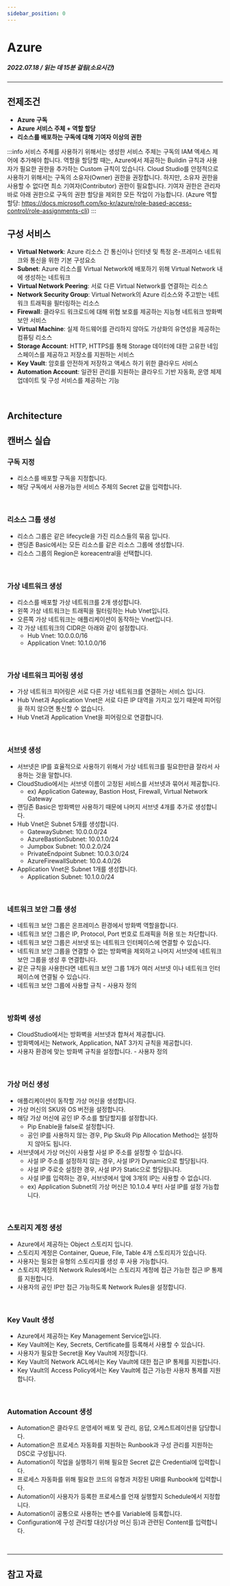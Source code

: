 ```yaml
---
sidebar_position: 0
---
```




# Azure
##### 2022.07.18 / 읽는 데 15분 걸림(소요시간)

*****

## 전제조건
- **Azure 구독**
- **Azure 서비스 주체 + 역할 할당**
- **리소스를 배포하는 구독에 대해 기여자 이상의 권한**

:::info
서비스 주체를 사용하기 위해서는 생성한 서비스 주체는 구독의 IAM 엑세스 제어에 추가해야 합니다. 
역할을 할당할 때는, Azure에서 제공하는 Buildin 규칙과 사용자가 필요한 권한을 추가하는 Custom 규칙이 있습니다.
Cloud Studio를 안정적으로 사용하기 위해서는 구독의 소유자(Owner) 권한을 권장합니다. 하지만, 소유자 권한을 사용할 수 없다면
최소 기여자(Contributor) 권한이 필요합니다. 기여자 권한은 관리자 바로 아래 권한으로 구독의 권한 할당을 제외한 모든 작업이 가능합니다.
(Azure 역할 할당: https://docs.microsoft.com/ko-kr/azure/role-based-access-control/role-assignments-cli)
:::
 
## 구성 서비스
- **Virtual Network**: Azure 리소스 간 통신이나 인터넷 및 특정 온-프레미스 네트워크와 통신을 위한 기본 구성요소
- **Subnet**: Azure 리소스를 Virtual Network에 배포하기 위해 Virtual Network 내에 생성하는 네트워크
- **Virtual Network Peering**: 서로 다른 Virtual Network를 연결하는 리소스
- **Network Security Group**: Virtual Network의 Azure 리소스와 주고받는 네트워크 트래픽을 필터링하는 리소스
- **Firewall**: 클라우드 워크로드에 대해 위협 보호를 제공하는 지능형 네트워크 방화벽 보안 서비스
- **Virtual Machine**: 실제 하드웨어를 관리하지 않아도 가상화의 유연성을 제공하는 컴퓨팅 리소스
- **Storage Account**: HTTP, HTTPS를 통해 Storage 데이터에 대한 고유한 네임스페이스를 제공하고 저장소를 지원하는 서비스
- **Key Vault**: 암호를 안전하게 저장하고 액세스 하기 위한 클라우드 서비스
- **Automation Account**: 일관된 관리를 지원하는 클라우드 기반 자동화, 운영 체제 업데이트 및 구성 서비스를 제공하는 기능
<br/>

## Architecture
<caption caption="[그림.1] Azure Landing Zone Basic" src={azLandingZoneBasic11} />


## 캔버스 실습
### 구독 지정
- 리소스를 배포할 구독을 지정합니다.
- 해당 구독에서 사용가능한 서비스 주체의 Secret 값을 입력합니다.
<caption caption="[그림.2] Azure Landing Zone Basic 1" src={azLandingZoneBasic1} /><br/>

### 리소스 그룹 생성
- 리소스 그룹은 같은 lifecycle을 가진 리소스들의 묶음 입니다.
- 랜딩존 Basic에서는 모든 리소스를 같은 리소스 그룹에 생성합니다.
- 리소스 그룹의 Region은 <highlight color="#D0D0D0">koreacentral</highlight>을 선택합니다.
<caption caption="[그림.3] Azure Landing Zone Basic 2" src={azLandingZoneBasic2} /><br/>

### 가상 네트워크 생성
- 리소스를 배포할 가상 네트워크를 2개 생성합니다.
- 왼쪽 가상 네트워크는 트래픽을 필터링하는 Hub Vnet입니다.
- 오른쪽 가상 네트워크는 애플리케이션이 동작하는 Vnet입니다.
- 각 가상 네트워크의 CIDR은 아래와 같이 설정합니다.
  - Hub Vnet: <highlight color="#D0D0D0">10.0.0.0/16</highlight>
  - Application Vnet: <highlight color="#D0D0D0">10.1.0.0/16</highlight>
<caption caption="[그림.4] Azure Landing Zone Basic 3" src={azLandingZoneBasic3} /><br/>

### 가상 네트워크 피어링 생성
- 가상 네트워크 피어링은 서로 다른 가상 네트워크를 연결하는 서비스 입니다.
- Hub Vnet과 Application Vnet은 서로 다른 IP 대역을 가지고 있기 때문에 피어링을 하지 않으면 통신할 수 없습니다.
- Hub Vnet과 Application Vnet을 피어링으로 연결합니다.
<caption caption="[그림.5] Azure Landing Zone Basic 4" src={azLandingZoneBasic4} /><br/>

### 서브넷 생성
- 서브넷은 IP를 효율적으로 사용하기 위해서 가상 네트워크를 필요한만큼 잘라서 사용하는 것을 말합니다.
- CloudStudio에서는 서브넷 이름이 고정된 서비스를 서브넷과 묶어서 제공합니다. 
  - ex) Application Gateway, Bastion Host, Firewall, Virtual Network Gateway
- 랜딩존 Basic은 방화벽만 사용하기 때문에 나머지 서브넷 4개를 추가로 생성합니다.
- Hub Vnet은 Subnet 5개를 생성합니다.
  - GatewaySubnet: <highlight color="#D0D0D0">10.0.0.0/24</highlight>
  - AzureBastionSubnet: <highlight color="#D0D0D0">10.0.1.0/24</highlight>
  - Jumpbox Subnet: <highlight color="#D0D0D0">10.0.2.0/24</highlight>
  - PrivateEndpoint Subnet: <highlight color="#D0D0D0">10.0.3.0/24</highlight>
  - AzureFirewallSubnet: <highlight color="#D0D0D0">10.0.4.0/26</highlight>
- Application Vnet은 Subnet 1개를 생성합니다.
  - Application Subnet: <highlight color="#D0D0D0">10.1.0.0/24</highlight>
<caption caption="[그림.6] Azure Landing Zone Basic 5" src={azLandingZoneBasic5} /><br/>

### 네트워크 보안 그룹 생성
- 네트워크 보안 그룹은 온프레미스 환경에서 방화벽 역할을합니다. 
- 네트워크 보안 그룹은 IP, Protocol, Port 번호로 트래픽을 허용 또는 차단합니다.
- 네트워크 보안 그룹은 서브넷 또는 네트워크 인터페이스에 연결할 수 있습니다.
- 네트워크 보안 그룹을 연결할 수 없는 방화벽을 제외하고 나머지 서브넷에 네트워크 보안 그룹을 생성 후 연결합니다.
- 같은 규칙을 사용한다면 네트워크 보안 그룹 1개가 여러 서브넷 이나 네트워크 인터페이스에 연결될 수 있습니다.
- 네트워크 보안 그룹에 사용할 규칙 - 사용자 정의
<caption caption="[그림.7] Azure Landing Zone Basic 6" src={azLandingZoneBasic6} /><br/>

### 방화벽 생성
- CloudStudio에서는 방화벽을 서브넷과 합쳐서 제공합니다.
- 방화벽에서는 Network, Application, NAT 3가지 규칙을 제공합니다.
- 사용자 환경에 맞는 방화벽 규칙을 설정합니다. - 사용자 정의
<caption caption="[그림.8] Azure Landing Zone Basic 7" src={azLandingZoneBasic7} /><br/>

### 가상 머신 생성
- 애플리케이션이 동작할 가상 머신을 생성합니다.
- 가상 머신의 SKU와 OS 버전을 설정합니다.
- 해당 가상 머신에 공인 IP 주소를 할당할지를 설정합니다.
  - Pip Enable을 false로 설정합니다.
  - 공인 IP를 사용하지 않는 경우, Pip Sku와 Pip Allocation Method는 설정하지 않아도 됩니다.
- 서브넷에서 가상 머신이 사용할 사설 IP 주소를 설정할 수 있습니다.
  - 사설 IP 주소를 설정하지 않는 경우, 사설 IP가 Dynamic으로 할당됩니다.
  - 사설 IP 주로슷 설정한 경우, 사설 IP가 Static으로 할당됩니다.
  - 사설 IP를 입력하는 경우, 서브넷에서 앞에 3개의 IP는 사용할 수 없습니다.
  - ex) Application Subnet의 가상 머신은 <highlight color="#D0D0D0">10.1.0.4</highlight> 부터 사설 IP를 설정 가능합니다.
<caption caption="[그림.9] Azure Landing Zone Basic 8" src={azLandingZoneBasic8} /><br/>

### 스토리지 계정 생성
- Azure에서 제공하는 Object 스토리지 입니다.
- 스토리지 계정은 Container, Queue, File, Table 4개 스토리지가 있습니다.
- 사용자는 필요한 유형의 스토리지를 생성 후 사용 가능합니다.
- 스토리지 계정의 Network Rules에서는 스토리지 계정에 접근 가능한 접근 IP 통제를 지원합니다.
- 사용자의 공인 IP만 접근 가능하도록 Network Rules을 설정합니다.
<caption caption="[그림.10] Azure Landing Zone Basic 9" src={azLandingZoneBasic9} /><br/>

### Key Vault 생성
- Azure에서 제공하는 Key Management Service입니다.
- Key Vault에는 Key, Secrets, Certificate를 등록해서 사용할 수 있습니다.
- 사용자가 필요한 Secret을 Key Vault에 저장합니다.
- Key Vault의 Network ACL에서는 Key Vault에 대한 접근 IP 통제를 지원합니다.
- Key Vault의 Access Policy에서는 Key Vault에 접근 가능한 사용자 통제를 지원합니다.
<caption caption="[그림.11] Azure Landing Zone Basic 10" src={azLandingZoneBasic10} /><br/>

### Automation Account 생성
- Automation은 클라우드 운영세어 배포 및 관리, 응답, 오케스트레이션을 담당합니다.
- Automation은 프로세스 자동화를 지원하는 Runbook과 구성 관리를 지원하는 DSC로 구성됩니다.
- Automation이 작업을 실행하기 위해 필요한 Secret 값은 Credential에 입력합니다.
- 프로세스 자동화를 위해 필요한 코드의 유형과 저장된 URI를 Runbook에 입력합니다.
- Automation이 사용자가 등록한 프로세스를 언재 실행할지 Schedule에서 지정합니다.
- Automation이 공통으로 사용하는 변수를 Variable에 등록합니다.
- Configuration에 구성 관리할 대상(가상 머신 등)과 관련된 Content를 입력합니다.
<caption caption="[그림.12] Azure Landing Zone Basic 11" src={azLandingZoneBasic11} /><br/>


*****

## 참고 자료



